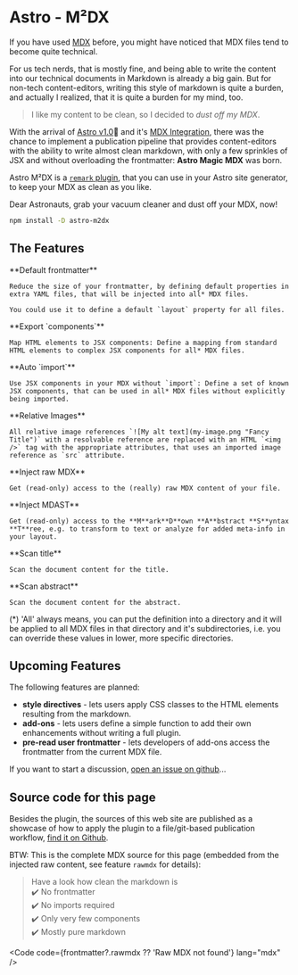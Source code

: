 # Astro - M²DX

If you have used [MDX](https://mdxjs.com) before, you might have noticed that MDX files tend to become quite technical.

For us tech nerds, that is mostly fine, and being able to write the content into our technical documents in Markdown is already a big gain. But for non-tech content-editors, writing this style of markdown is quite a burden, and actually I realized, that it is quite a burden for my mind, too.

> I like my content to be clean, so I decided to _dust off my MDX_.

With the arrival of [Astro v1.0](https://astro.build)🚀 and it's [MDX Integration](https://docs.astro.build/en/guides/integrations-guide/mdx/), there was the chance to implement a publication pipeline that provides content-editors with the ability to write almost clean markdown, with only a few sprinkles of JSX and without overloading the frontmatter: **Astro Magic MDX** was born.

Astro M²DX is a [`remark` plugin](https://remark.js.org/), that you can use in your Astro site generator, to keep your MDX as clean as you like.

<CTA href="https://www.npmjs.com/package/astro-m2dx">
  Dear Astronauts, grab your vacuum cleaner and dust off your MDX, now!
</CTA>

```sh
npm install -D astro-m2dx
```

## The Features

<Wrap>
  <Card href="/options/default-frontmatter">
    **Default frontmatter**

    Reduce the size of your frontmatter, by defining default properties in extra YAML files, that will be injected into all* MDX files.

    You could use it to define a default `layout` property for all files.

  </Card>
  <Card href="/options/export-components">
    **Export `components`**

    Map HTML elements to JSX components: Define a mapping from standard HTML elements to complex JSX components for all* MDX files.

  </Card>
  <Card href="/options/auto-imports">
    **Auto `import`**

    Use JSX components in your MDX without `import`: Define a set of known JSX components, that can be used in all* MDX files without explicitly being imported.

  </Card>
  <Card href="/options/relative-images">
    **Relative Images**

    All relative image references `![My alt text](my-image.png "Fancy Title")` with a resolvable reference are replaced with an HTML `<img />` tag with the appropriate attributes, that uses an imported image reference as `src` attribute.

  </Card>
  <Card href="/options/inject-rawmdx">
    **Inject raw MDX**

    Get (read-only) access to the (really) raw MDX content of your file.

  </Card>
  <Card href="/options/inject-mdast">
    **Inject MDAST**

    Get (read-only) access to the **M**ark**D**own **A**bstract **S**yntax **T**ree, e.g. to transform to text or analyze for added meta-info in your layout.

  </Card>
  <Card href="/options/scan-title">
    **Scan title**

    Scan the document content for the title.

  </Card>
  <Card href="/options/scan-abstract">
    **Scan abstract**

    Scan the document content for the abstract.

  </Card>
</Wrap>

(\*) 'All' always means, you can put the definition into a directory and it will be applied to all MDX files in that directory and it's subdirectories, i.e. you can override these values in lower, more specific directories.

## Upcoming Features

The following features are planned:

- **style directives** - lets users apply CSS classes to the HTML elements resulting from the markdown.
- **add-ons** - lets users define a simple function to add their own enhancements without writing a full plugin.
- **pre-read user frontmatter** - lets developers of add-ons access the frontmatter from the current MDX file.

If you want to start a discussion, [open an issue on github](https://github.com/christian-hackyourshack/npm/issues/new/choose)...

## Source code for this page

Besides the plugin, the sources of this web site are published as a showcase of how to apply the plugin to a file/git-based publication workflow, [find it on Github](https://github.com/christian-hackyourshack/npm/tree/main/apps/astro-m2dx).

BTW: This is the complete MDX source for this page (embedded from the injected raw content, see feature `rawmdx` for details):

> Have a look how clean the markdown is  
> ✔️ No frontmatter  
> ✔️ No imports required  
> ✔️ Only very few components  
> ✔️ Mostly pure markdown

<Code code={frontmatter?.rawmdx ?? 'Raw MDX not found'} lang="mdx" />

